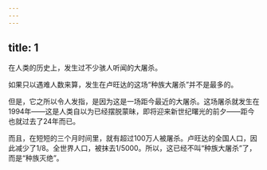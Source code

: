 ```yaml
---
---
---
```

title: 1
---



在人类的历史上，发生过不少骇人听闻的大屠杀。

如果只以遇难人数来算，发生在卢旺达的这场“种族大屠杀”并不是最多的。

但是，它之所以令人发指，是因为这是一场距今最近的大屠杀。这场屠杀就发生在1994年——这是人类自以为已经摆脱蒙昧，即将迎来新世纪曙光的前夕——距今也就过去了24年而已。

而且，在短短的三个月时间里，就有超过100万人被屠杀。卢旺达的全国人口，因此减少了1/8。全世界人口，被抹去1/5000。所以，这已经不叫“种族大屠杀”了，而是“种族灭绝”。